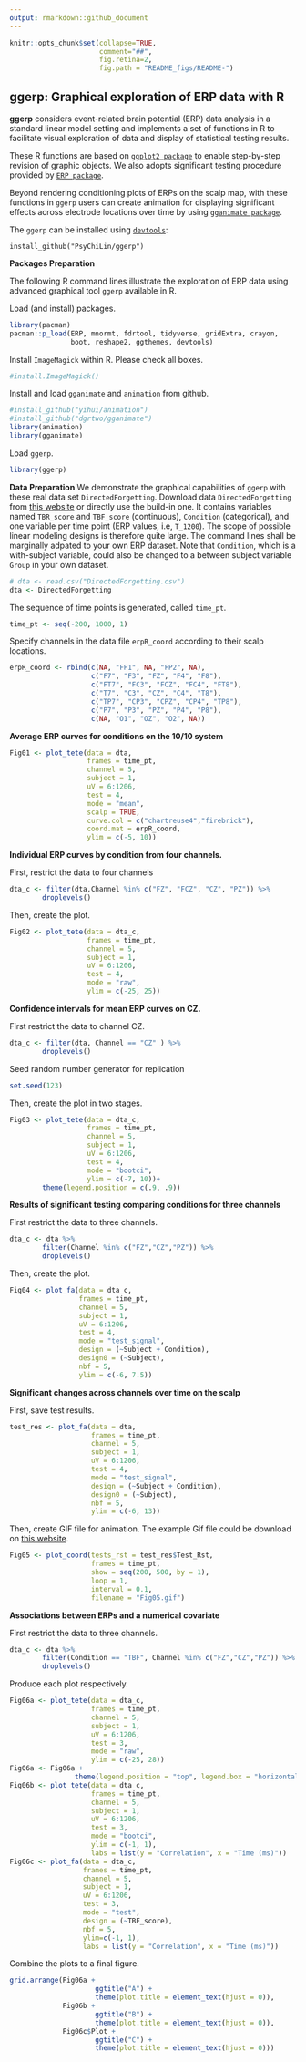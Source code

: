 ```yaml
---
output: rmarkdown::github_document
---
```

```r
knitr::opts_chunk$set(collapse=TRUE, 
                      comment="##", 
                      fig.retina=2, 
                      fig.path = "README_figs/README-")
```

## ggerp: Graphical exploration of ERP data with R

<!-- README.md is generated from README.Rmd. Please edit that file -->

**ggerp** considers event-related brain potential (ERP) data analysis in a standard linear model setting and implements a set of functions in R to facilitate visual exploration of data and display of statistical testing results.

These R functions are based on [`ggplot2 package`](https://cran.r-project.org/web/packages/ggplot2/ggplot2.pdf) to enable step-by-step revision of graphic objects. We also adopts significant testing procedure provided by [`ERP package`](https://cran.r-project.org/web/packages/ERP/index.html).

Beyond rendering conditioning plots of ERPs on the scalp map, with these functions in `ggerp` users can create animation for displaying significant effects across electrode locations over time by using [`gganimate package`](https://github.com/dgrtwo/gganimate). 

The `ggerp` can be installed using [`devtools`](https://github.com/hadley/devtools):

```
install_github("PsyChiLin/ggerp")
```

**Packages Preparation**

The following R command lines illustrate the exploration of ERP data using advanced graphical tool `ggerp` available in R.

Load (and install) packages. 
```r
library(pacman)
pacman::p_load(ERP, mnormt, fdrtool, tidyverse, gridExtra, crayon,
               boot, reshape2, ggthemes, devtools)
```

Install `ImageMagick` within R. Please check all boxes.
```r
#install.ImageMagick()
```

Install and load `gganimate` and `animation` from github.
```r
#install_github("yihui/animation")
#install_github("dgrtwo/gganimate")
library(animation)
library(gganimate)
```

Load `ggerp`.
```r
library(ggerp)
```
**Data Preparation**
We demonstrate the graphical capabilities of `ggerp` with these real data set `DirectedForgetting`. Download data `DirectedForgetting` from [this website](https://www.dropbox.com/s/20uhxsmcbex3i0m/DirectedForgetting.csv?dl=0) or directly use the build-in one.
It contains variables named `TBR_score` and `TBF_score`  (continuous), `Condition` (categorical), and one variable per time point (ERP values, i.e, `T_1200`). The scope of possible linear modeling designs is therefore quite large. The command lines shall be marginally adpated to your own ERP dataset. Note that `Condition`, which is a with-subject variable, could also be changed to a between subject variable `Group` in your own dataset.
```r
# dta <- read.csv("DirectedForgetting.csv")
dta <- DirectedForgetting
```

The sequence of time points is generated, called `time_pt`.
```r
time_pt <- seq(-200, 1000, 1)
```

Specify channels in the data file `erpR_coord` according to their scalp locations.
```r
erpR_coord <- rbind(c(NA, "FP1", NA, "FP2", NA),
                    c("F7", "F3", "FZ", "F4", "F8"),
                    c("FT7", "FC3", "FCZ", "FC4", "FT8"),
                    c("T7", "C3", "CZ", "C4", "T8"),
                    c("TP7", "CP3", "CPZ", "CP4", "TP8"),
                    c("P7", "P3", "PZ", "P4", "P8"),
                    c(NA, "O1", "OZ", "O2", NA))
```

**Average ERP curves for conditions on the 10/10 system**
```r
Fig01 <- plot_tete(data = dta,
                   frames = time_pt,
                   channel = 5,
                   subject = 1,
                   uV = 6:1206,
                   test = 4,
                   mode = "mean",
                   scalp = TRUE,
                   curve.col = c("chartreuse4","firebrick"),
                   coord.mat = erpR_coord,
                   ylim = c(-5, 10))
```

**Individual ERP curves by condition from four channels.** 

First, restrict the data to four channels
```r
dta_c <- filter(dta,Channel %in% c("FZ", "FCZ", "CZ", "PZ")) %>%
        droplevels()
```
Then, create the plot.
```r
Fig02 <- plot_tete(data = dta_c,
                   frames = time_pt,
                   channel = 5,
                   subject = 1,
                   uV = 6:1206,
                   test = 4,
                   mode = "raw",
                   ylim = c(-25, 25))
```

**Confidence intervals for mean ERP curves on CZ.** 

First restrict the data to channel CZ.
```r
dta_c <- filter(dta, Channel == "CZ" ) %>%
        droplevels()
```


Seed random number generator for replication
```r
set.seed(123)
```

Then, create the plot in two stages.
```r
Fig03 <- plot_tete(data = dta_c,
                   frames = time_pt,
                   channel = 5,
                   subject = 1,
                   uV = 6:1206,
                   test = 4,
                   mode = "bootci",
                   ylim = c(-7, 10))+
        theme(legend.position = c(.9, .9))
```


**Results of significant testing comparing conditions for three channels**

First restrict the data to three channels.
```r
dta_c <- dta %>%
        filter(Channel %in% c("FZ","CZ","PZ")) %>%
        droplevels()
```
Then, create the plot.
```r
Fig04 <- plot_fa(data = dta_c,
                 frames = time_pt,
                 channel = 5,
                 subject = 1,
                 uV = 6:1206,
                 test = 4,
                 mode = "test_signal",
                 design = (~Subject + Condition),
                 design0 = (~Subject),
                 nbf = 5,
                 ylim = c(-6, 7.5))
```

**Significant changes across channels over time on the scalp**

First, save test results.
```r
test_res <- plot_fa(data = dta,
                    frames = time_pt,
                    channel = 5,
                    subject = 1,
                    uV = 6:1206,
                    test = 4,
                    mode = "test_signal",
                    design = (~Subject + Condition),
                    design0 = (~Subject),
                    nbf = 5,
                    ylim = c(-6, 13))
```

Then, create GIF file for animation. The example Gif file could be download on [this website](https://www.dropbox.com/s/p80k9jmbburzynv/Fig05.gif?dl=0).
```r
Fig05 <- plot_coord(tests_rst = test_res$Test_Rst,
                    frames = time_pt,
                    show = seq(200, 500, by = 1),
                    loop = 1,
                    interval = 0.1, 
                    filename = "Fig05.gif")
```

**Associations between ERPs and a numerical covariate**

First restrict the data to three channels.
```r
dta_c <- dta %>%
        filter(Condition == "TBF", Channel %in% c("FZ","CZ","PZ")) %>%
        droplevels()
```

Produce each plot respectively. 
```r
Fig06a <- plot_tete(data = dta_c,
                    frames = time_pt,
                    channel = 5,
                    subject = 1,
                    uV = 6:1206,
                    test = 3,
                    mode = "raw",
                    ylim = c(-25, 28))
Fig06a <- Fig06a + 
                theme(legend.position = "top", legend.box = "horizontal")
Fig06b <- plot_tete(data = dta_c,
                    frames = time_pt,
                    channel = 5,
                    subject = 1,
                    uV = 6:1206,
                    test = 3,
                    mode = "bootci",
                    ylim = c(-1, 1),
                    labs = list(y = "Correlation", x = "Time (ms)"))
Fig06c <- plot_fa(data = dta_c,
                  frames = time_pt,
                  channel = 5,
                  subject = 1,
                  uV = 6:1206,
                  test = 3,
                  mode = "test",
                  design = (~TBF_score),
                  nbf = 5,
                  ylim=c(-1, 1),
                  labs = list(y = "Correlation", x = "Time (ms)"))
```
Combine the plots to a final figure.
```r
grid.arrange(Fig06a +
                     ggtitle("A") +
                     theme(plot.title = element_text(hjust = 0)),
             Fig06b +
                     ggtitle("B") +
                     theme(plot.title = element_text(hjust = 0)),
             Fig06c$Plot +
                     ggtitle("C") +
                     theme(plot.title = element_text(hjust = 0)))
```
